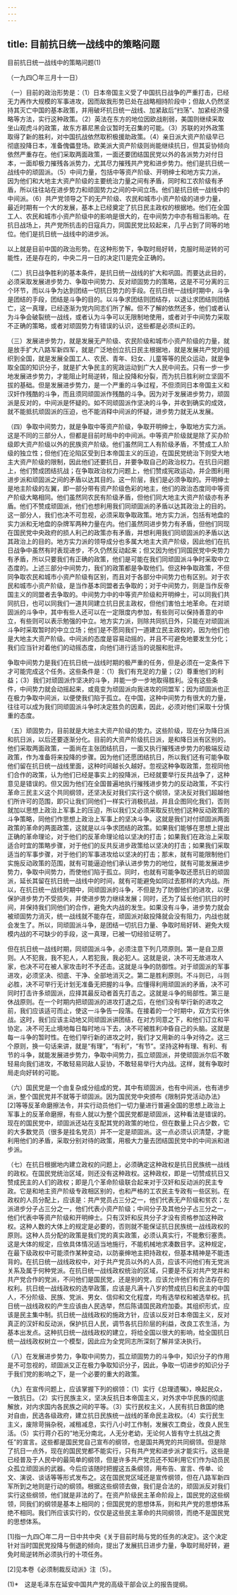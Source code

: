 ```yaml
---
---
---
```

title: 目前抗日统一战线中的策略问题
---



目前抗日统一战线中的策略问题(1)


（一九四〇年三月十一日）

（一）目前的政治形势是：（1）日本帝国主义受了中国抗日战争的严重打击，已经无力再作大规模的军事进攻，因而敌我形势已处在战略相持阶段中；但敌人仍然坚持其灭亡中国的基本政策，并用破坏抗日统一战线、加紧敌后“扫荡”、加紧经济侵略等方法，实行这种政策。（2）英法在东方的地位因欧战削弱，美国则继续采取坐山观虎斗的政策，故东方慕尼黑会议暂时无召集的可能。（3）苏联的对外政策取得了新的胜利，对中国抗战依然取积极援助政策。（4）亲日派大资产阶级早已彻底投降日本，准备傀儡登场。欧美派大资产阶级则尚能继续抗日，但其妥协倾向依然严重存在。他们采取两面政策，一面还要团结国民党以外的各派势力对付日本，一面却极力摧残各派势力，尤其尽力摧残共产党和进步势力。他们是抗日统一战线中的顽固派。（5）中间力量，包括中等资产阶级、开明绅士和地方实力派，因为他们和大地主大资产阶级的主要统治力量之间有矛盾，同时和工农阶级有矛盾，所以往往站在进步势力和顽固势力之间的中间立场。他们是抗日统一战线中的中间派。（6）共产党领导之下的无产阶级、农民和城市小资产阶级的进步力量，最近时期有一个大的发展，基本上已经奠定了抗日民主政权的根据地。他们在全国工人、农民和城市小资产阶级中的影响是很大的，在中间势力中亦有相当影响。在抗日战场上，共产党所抗击的日寇兵力，同国民党比较起来，几乎占到了同等的地位。他们是抗日统一战线中的进步派。

以上就是目前中国的政治形势。在这种形势下，争取时局好转，克服时局逆转的可能性，还是存在的，中央二月一日的决定[1]是完全正确的。

（二）抗日战争胜利的基本条件，是抗日统一战线的扩大和巩固。而要达此目的，必须采取发展进步势力、争取中间势力、反对顽固势力的策略，这是不可分离的三个环节，而以斗争为达到团结一切抗日势力的手段。在抗日统一战线时期中，斗争是团结的手段，团结是斗争的目的。以斗争求团结则团结存，以退让求团结则团结亡，这一真理，已经逐渐为党内同志们所了解。但不了解的依然还多，他们或者认为斗争会破裂统一战线，或者认为斗争可以无限制地使用，或者对于中间势力采取不正确的策略，或者对顽固势力有错误的认识，这些都是必须纠正的。

（三）发展进步势力，就是发展无产阶级、农民阶级和城市小资产阶级的力量，就是放手扩大八路军新四军，就是广泛地创立抗日民主根据地，就是发展共产党的组织到全国，就是发展全国工人、农民、青年、妇女、儿童等等的民众运动，就是争取全国的知识分子，就是扩大争民主的宪政运动到广大人民中间去。只有一步一步地发展进步势力，才能阻止时局逆转，阻止投降和分裂，而为抗日胜利树立坚固不拔的基础。但是发展进步势力，是一个严重的斗争过程，不但须同日本帝国主义和汉奸作残酷的斗争，而且须同顽固派作残酷的斗争。因为对于发展进步势力，顽固派是反对的，中间派是怀疑的。如不同顽固派作坚决的斗争，并收到确实的成效，就不能抵抗顽固派的压迫，也不能消释中间派的怀疑，进步势力就无从发展。

（四）争取中间势力，就是争取中等资产阶级，争取开明绅士，争取地方实力派。这是不同的三部分人，但都是目前时局中的中间派。中等资产阶级就是除了买办阶级即大资产阶级以外的民族资产阶级。他们虽然同工人有阶级矛盾，不赞成工人阶级的独立性；但他们在沦陷区受到日本帝国主义的压迫，在国民党统治下则受大地主大资产阶级的限制，因此他们还要抗日，并要争取自己的政治权力。在抗日问题上，他们赞成团结抗战；在争取政治权力问题上，他们赞成宪政运动，并企图利用进步派和顽固派之间的矛盾以达其目的。这一阶层，我们是必须争取的。开明绅士是地主阶级的左翼，即一部分带有资产阶级色彩的地主，他们的政治态度同中等资产阶级大略相同。他们虽然同农民有阶级矛盾，但他们同大地主大资产阶级亦有矛盾。他们不赞成顽固派，他们也想利用我们同顽固派的矛盾以达其政治上的目的。这一部分人，我们也决不可忽视，必须采取争取政策。地方实力派，包括有地盘的实力派和无地盘的杂牌军两种力量在内。他们虽然同进步势力有矛盾，但他们同现在国民党中央政府的损人利己的政策亦有矛盾，并想利用我们同顽固派的矛盾以达其政治上的目的。地方实力派的领导成分也多属大地主大资产阶级，因此他们在抗日战争中虽然有时表现进步，不久仍然反动起来；但又因为他们同国民党中央势力有矛盾，所以只要我们有正确的政策，他们是可能在我们同顽固派斗争时采取中立态度的。上述三部分中间势力，我们的政策都是争取他们。但这种争取政策，不但同争取农民和城市小资产阶级有区别，而且对于各部分中间势力也有区别。对于农民和城市小资产阶级，是当作基本同盟者去争取的；对于中间势力，则是当作反帝国主义的同盟者去争取的。中间势力中的中等资产阶级和开明绅士，可以同我们共同抗日，也可以同我们一道共同建立抗日民主政权，但他们害怕土地革命。在对顽固派的斗争中，其中有些人还可以在一定限度内参加，有些则可以保持善意的中立，有些则可以表示勉强的中立。地方实力派，则除共同抗日外，只能在对顽固派斗争时采取暂时的中立立场；他们是不愿同我们一道建立民主政权的，因为他们也是大地主大资产阶级。中间派的态度是容易动摇的，并且不可避免地要发生分化；我们应当针对着他们的动摇态度，向他们进行适当的说服和批评。

争取中间势力是我们在抗日统一战线时期的极严重的任务，但是必须在一定条件下才可能完成这个任务。这些条件是：（1）我们有充足的力量；（2）尊重他们的利益；（3）我们对顽固派作坚决的斗争，并能一步一步地取得胜利。没有这些条件，中间势力就会动摇起来，或竟变为顽固派向我进攻的同盟军；因为顽固派也正在极力争取中间派，以便使我们陷于孤立。在中国，这种中间势力有很大的力量，往往可以成为我们同顽固派斗争时决定胜负的因素，因此，必须对他们采取十分慎重的态度。

（五）顽固势力，目前就是大地主大资产阶级的势力。这些阶级，现在分为降日派和抗日派，以后还要逐渐分化。目前的大资产阶级抗日派，是和降日派有区别的。他们采取两面政策，一面尚在主张团结抗日，一面又执行摧残进步势力的极端反动政策，作为准备将来投降的步骤。因为他们还愿团结抗日，所以我们还有可能争取他们留在抗日统一战线里面，这种时间越长久越好。忽视这种争取政策，忽视同他们合作的政策，认为他们已经是事实上的投降派，已经就要举行反共战争了，这种意见是错误的。但又因为他们在全国普遍地执行摧残进步势力的反动政策，不实行革命三民主义这个共同纲领，还坚决反对我们实行这个纲领，坚决反对我们超越他们所许可的范围，即只让我们同他们一样实行消极抗战，并且企图同化我们，否则就加以思想上政治上军事上的压迫，所以我们又必须采取反抗他们这种反动政策的斗争策略，同他们作思想上政治上军事上的坚决斗争。这就是我们对付顽固派两面政策的革命的两面政策，这就是以斗争求团结的政策。如果我们能够在思想上提出正确的革命理论，对于他们的反革命理论给以坚决的打击；如果我们在政治上采取适合时宜的策略步骤，对于他们的反共反进步政策给以坚决的打击；如果我们采取适当的军事步骤，对于他们的军事进攻给以坚决的打击；那末，就有可能限制他们实施反动政策的范围，就有可能逼迫他们承认进步势力的地位，就有可能发展进步势力，争取中间势力，而使他们陷于孤立。同时，也就有可能争取还愿抗日的顽固派，延长其留在抗日统一战线中的时间，就有可能避免如同过去那样的大内战。所以，在抗日统一战线时期中，同顽固派的斗争，不但是为了防御他们的进攻，以便保护进步势力不受损失，并使进步势力继续发展；同时，还为了延长他们抗日的时间，并保持我们同他们的合作，避免大内战的发生。如果没有斗争，进步势力就会被顽固势力消灭，统一战线就不能存在，顽固派对敌投降就会没有阻力，内战也就会发生了。所以，同顽固派斗争，是团结一切抗日力量、争取时局好转、避免大规模内战的不可缺少的手段，这一真理，已被一切经验证明了。

但在抗日统一战线时期，同顽固派斗争，必须注意下列几项原则。第一是自卫原则。人不犯我，我不犯人，人若犯我，我必犯人。这就是说，决不可无故进攻人家，也决不可在被人家攻击时不予还击。这就是斗争的防御性。对于顽固派的军事进攻，必须坚决、彻底、干净、全部地消灭之。第二是胜利原则。不斗则已，斗则必胜，决不可举行无计划无准备无把握的斗争。应懂得利用顽固派的矛盾，决不可同时打击许多顽固派，应择其最反动者首先打击之。这就是斗争的局部性。第三是休战原则。在一个时期内把顽固派的进攻打退之后，在他们没有举行新的进攻之前，我们应该适可而止，使这一斗争告一段落。在接着的一个时期中，双方实行休战。这时，我们应该主动地又同顽固派讲团结，在对方同意之下，和他们订立和平协定。决不可无止境地每日每时地斗下去，决不可被胜利冲昏自己的头脑。这就是每一斗争的暂时性。在他们举行新的进攻之时，我们才又用新的斗争对待之。这三个原则，换一句话来讲，就是“有理”，“有利”，“有节”。坚持这种有理、有利、有节的斗争，就能发展进步势力，争取中间势力，孤立顽固派，并使顽固派尔后不敢轻易向我们进攻，不敢轻易同敌人妥协，不敢轻易举行大内战。这样，就有争取时局走向好转的可能。

（六）国民党是一个由复杂成分组成的党，其中有顽固派，也有中间派，也有进步派，整个国民党并不就等于顽固派。因为国民党中央颁布《限制异党活动办法》[2]等等反革命磨擦法令，并实行动员他们一切力量进行普遍全国的思想上政治上军事上的反革命磨擦，有些人就以为整个国民党都是顽固派，这种看法是错误的。现在的国民党中，顽固派还站在支配其党的政策的地位，但在数量上只占少数，它的大多数党员（很多是挂名党员）并不一定是顽固派。这一点必须认识清楚，才能利用他们的矛盾，采取分别对待的政策，用极大力量去团结国民党中的中间派和进步派。

（七）在抗日根据地内建立政权的问题上，必须确定这种政权是抗日民族统一战线的政权。在国民党统治区域，则还没有这种政权。这种政权，即是一切赞成抗日又赞成民主的人们的政权；即是几个革命阶级联合起来对于汉奸和反动派的民主专政。它是和地主资产阶级专政相区别的，也和严格的工农民主专政有一些区别。在政权的人员分配上，应该是：共产党员占三分之一，他们代表无产阶级和贫农；左派进步分子占三分之一，他们代表小资产阶级；中间分子及其他分子占三分之一，他们代表中等资产阶级和开明绅士。只有汉奸和反共分子才没有资格参加这种政权。这种人数的大体上的规定是必要的，否则就不能保证抗日民族统一战线政权的原则。这种人员分配的政策是我们党的真实政策，必须认真实行，不能敷衍塞责。这是大体的规定，应依具体情况适当地施行，不能机械地求凑数目字。这种规定，在最下级政权中可能须作某种变动，以防豪绅地主把持政权，但基本精神是不能违背的。在抗日统一战线政权中，对于共产党员以外的人员，应该不问他们有无党派关系及属于何种党派。在抗日统一战线政权统治的区域，只要是不反对共产党并和共产党合作的党派，不问他们是国民党，还是别的党，应该允许他们有合法存在的权利。抗日统一战线政权的选举政策，应该是凡满十八岁的赞成抗日和民主的中国人，不分阶级、民族、党派、男女、信仰和文化程度，均有选举权和被选举权。抗日统一战线政权的产生应该由人民选举，然后陈请国民政府加委。其组织形式，应该是民主集中制。抗日统一战线政权的施政方针，应该以反对日本帝国主义，反对真正的汉奸和反动派，保护抗日人民，调节各抗日阶层的利益，改良工农生活，为基本出发点。这种抗日统一战线政权的建立，将给全国以很大的影响，给全国抗日统一战线政权树立一个模型，因此应为全党同志所深刻了解并坚决执行。

（八）在发展进步势力，争取中间势力，孤立顽固势力的斗争中，知识分子的作用是不可忽视的，顽固派又正在极力争取知识分子，因此，争取一切进步的知识分子于我们党的影响之下，是一个必要的重大的政策。

（九）在宣传问题上，应该掌握下列的纲领：（1）实行《总理遗嘱》，唤起民众，一致抗日。（2）实行民族主义，坚决反抗日本帝国主义，对外求中华民族的彻底解放，对内求国内各民族之间的平等。（3）实行民权主义，人民有抗日救国的绝对自由，民选各级政府，建立抗日民族统一战线的革命民主政权。（4）实行民生主义，废除苛捐杂税，减租减息，实行八小时工作制，发展农工商业，改良人民生活。（5）实行蒋介石的“地无分南北，人无分老幼，无论何人皆有守土抗战之责任”的宣言。这些都是国民党自己宣布的纲领，也是国共两党的共同纲领。但是除了抗日一点外，现在的国民党都不能实行，只有共产党和进步派才能实行。这些是已经普及于人民中的最简单的纲领，但是许多共产党员还不知利用它们作为动员民众孤立顽固派的武器。今后应该随时把握这五条纲领，用布告、宣言、传单、论文、演说、谈话等等形式发布之。这在国民党区域还是宣传纲领，但在八路军新四军所到之地则是行动的纲领。根据这些纲领去做，我们是合法的，顽固派反对我们实行这些纲领，他们就是非法的了。在资产阶级民主革命阶段上，国民党的这些纲领，同我们的纲领是基本上相同的；但国民党的思想体系，则和共产党的思想体系绝不相同。我们所应该实行的，仅仅是这些民主革命的共同纲领，而绝不是国民党的思想体系。

[1]指一九四〇年二月一日中共中央《关于目前时局与党的任务的决定》。这个决定针对当时国民党投降与倒退的倾向，提出了发展抗日进步力量，争取时局好转，避免时局逆转所必须执行的十项任务。

[2]见本卷《必须制裁反动派》注〔5〕。



(1)*　这是毛泽东在延安中国共产党的高级干部会议上的报告提纲。
